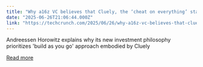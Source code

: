 ```yaml
---
title: "Why a16z VC believes that Cluely, the ‘cheat on everything’ startup, is the new blueprint for AI startups"
date: "2025-06-26T21:06:44.000Z"
link: "https://techcrunch.com/2025/06/26/why-a16z-vc-believes-that-cluely-the-cheat-on-everything-startup-is-the-new-blueprint-for-ai-startups/"
---
```


Andreessen Horowitz explains why its new investment philosophy prioritizes 'build as you go' approach  embodied by Cluely

[Read more](https://techcrunch.com/2025/06/26/why-a16z-vc-believes-that-cluely-the-cheat-on-everything-startup-is-the-new-blueprint-for-ai-startups/)
